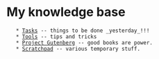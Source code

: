 = My knowledge base =
    * [[Tasks]] -- things to be done _yesterday_!!!
    * [[Tools]] -- tips and tricks
    * [[Project Gutenberg]] -- good books are power.
    * [[Scratchpad]] -- various temporary stuff.
